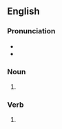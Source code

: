 ==English==

===Pronunciation===
* {{IPA|en|/lʌvz/}}
* {{audio|en|en-us-loves.ogg|Audio (US)}}

===Noun===
{{head|en|noun form}}

# {{plural of|en|luv}}

===Verb===
{{head|en|verb form}}

# {{en-third-person singular of|luv}}